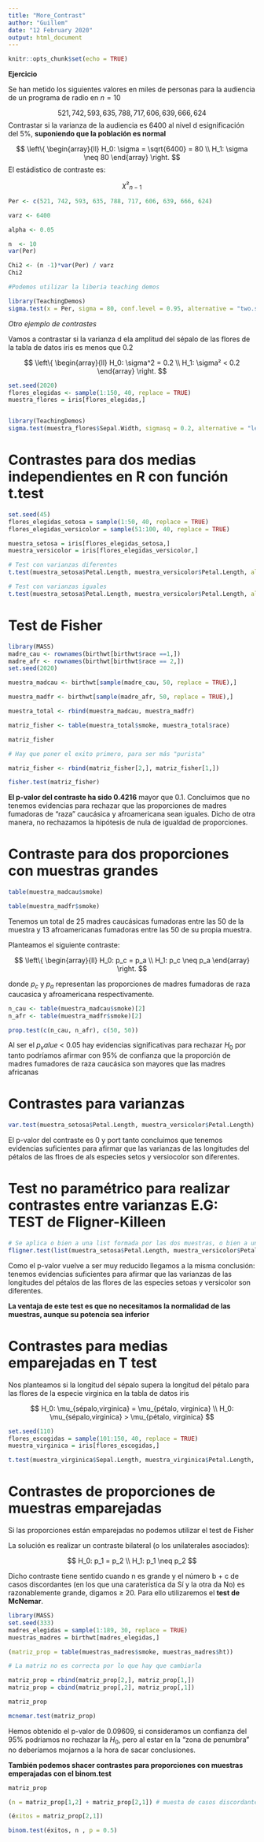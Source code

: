 ```yaml
---
title: "More_Contrast"
author: "Guillem"
date: "12 February 2020"
output: html_document
---
```


```r
knitr::opts_chunk$set(echo = TRUE)
```

**Ejercicio**

Se han metido los siguientes valores en miles de personas para la audiencia de un programa de radio en $n = 10$

$$521, 742, 593, 635, 788, 717, 606, 639, 666, 624$$
Contrastar si la varianza de la audiencia es 6400 al nivel d esignificación del 5%, **suponiendo que la población es normal**

$$
\left\{
\begin{array}{ll}
H_0: \sigma = \sqrt{6400} = 80
\\
H_1: \sigma \neq 80
\end{array}
\right.
$$
El estádistico de contraste es:

$$ \chi²_{n-1}$$
```r
Per <- c(521, 742, 593, 635, 788, 717, 606, 639, 666, 624)

varz <- 6400

alpha <- 0.05

n  <- 10
var(Per)

Chi2 <- (n -1)*var(Per) / varz
Chi2

#Podemos utilizar la liberia teaching demos

library(TeachingDemos)
sigma.test(x = Per, sigma = 80, conf.level = 0.95, alternative = "two.sided")

```
*Otro ejemplo de contrastes*

Vamos a contrastar si la varianza d ela amplitud del sépalo de las flores de la tabla de datos iris es menos que 0.2

$$
\left\{
\begin{array}{ll}
H_0: \sigma^2 = 0.2 \\
H_1: \sigma² < 0.2
\end{array}
\right.
$$

```r
set.seed(2020)
flores_elegidas <- sample(1:150, 40, replace = TRUE)
muestra_flores = iris[flores_elegidas,]


library(TeachingDemos)
sigma.test(muestra_flores$Sepal.Width, sigmasq = 0.2, alternative = "less")
```

# Contrastes para dos medias independientes en R con función t.test

```r
set.seed(45)
flores_elegidas_setosa = sample(1:50, 40, replace = TRUE)
flores_elegidas_versicolor = sample(51:100, 40, replace = TRUE)

muestra_setosa = iris[flores_elegidas_setosa,]
muestra_versicolor = iris[flores_elegidas_versicolor,]

# Test con varianzas diferentes
t.test(muestra_setosa$Petal.Length, muestra_versicolor$Petal.Length, alternative = 'two.side')

# Test con varianzas iguales
t.test(muestra_setosa$Petal.Length, muestra_versicolor$Petal.Length, alternative = 'two.side', var.equal = TRUE)

```

# Test de Fisher 

```r
library(MASS)
madre_cau <- rownames(birthwt[birthwt$race ==1,])
madre_afr <- rownames(birthwt[birthwt$race == 2,])
set.seed(2020)

muestra_madcau <- birthwt[sample(madre_cau, 50, replace = TRUE),]

muestra_madfr <- birthwt[sample(madre_afr, 50, replace = TRUE),]

muestra_total <- rbind(muestra_madcau, muestra_madfr)

matriz_fisher <- table(muestra_total$smoke, muestra_total$race)

matriz_fisher

# Hay que poner el exito primero, para ser más "purista"

matriz_fisher <- rbind(matriz_fisher[2,], matriz_fisher[1,])

fisher.test(matriz_fisher)

```
**El p-valor del contraste ha sido 0.4216** mayor que 0.1. Concluimos que no tenemos evidencias para rechazar que las proporciones de madres fumadoras de "raza" caucásica y afroamericana sean iguales. Dicho de otra manera, no rechazamos la hipótesis de nula de igualdad de proporciones.

# Contraste para dos proporciones con muestras grandes

```r
table(muestra_madcau$smoke)

table(muestra_madfr$smoke)

```
Tenemos un total de 25 madres caucásicas fumadoras entre las 50 de la muestra y 13 afroamericanas fumadoras entre las 50 de su propia muestra.

Planteamos el siguiente contraste:

$$
\left\{
\begin{array}{ll}
H_0: p_c = p_a \\
H_1: p_c \neq p_a
\end{array}
\right.
$$

donde $p_c$ y $p_a$ representan las proporciones de madres fumadoras de raza caucasica y afroamericana respectivamente.

```r
n_cau <- table(muestra_madcau$smoke)[2]
n_afr <- table(muestra_madfr$smoke)[2]

prop.test(c(n_cau, n_afr), c(50, 50))
```
Al ser el $p_value$ < 0.05 hay evidencias significativas para rechazar $H_0$ por tanto podríamos afirmar con 95% de confianza que la proporción de madres fumadores de raza caucásica son mayores que las madres africanas

# Contrastes para varianzas

```r
var.test(muestra_setosa$Petal.Length, muestra_versicolor$Petal.Length)
```
El p-valor del contraste es 0 y port tanto concluimos que tenemos evidencias suficientes para afirmar que las varianzas de las longitudes del pétalos de las flroes de als especies setos y versiocolor son diferentes.

# Test no paramétrico para realizar contrastes entre varianzas E.G: TEST de Fligner-Killeen

```r
# Se aplica o bien a una list formada por las dos muestras, o bien a una fórmula que separe un vector numérico en las dos muestras por medio de un factor de dos niveles
fligner.test(list(muestra_setosa$Petal.Length, muestra_versicolor$Petal.Length))
```
Como el p-valor vuelve a ser muy reducido llegamos a la misma conclusión: tenemos evidencias suficientes para afirmar que las varianzas de las longitudes del pétalos de las flores de las especies setoas y versicolor son diferentes.

**La ventaja de este test es que no necesitamos la normalidad de las muestras, aunque su potencia sea inferior**

# Contrastes para medias emparejadas en T test

Nos planteamos si la longitud del sépalo supera la longitud del pétalo para las flores de la especie virginica en la tabla de datos iris


$$
H_0: \mu_{sépalo,virginica} = \mu_{pétalo, virginica} \\
H_0: \mu_{sépalo,virginica} > \mu_{pétalo, virginica}
$$


```r
set.seed(110)
flores_escogidas = sample(101:150, 40, replace = TRUE)
muestra_virginica = iris[flores_escogidas,]

t.test(muestra_virginica$Sepal.Length, muestra_virginica$Petal.Length, paired = TRUE, alternative = "greater")

```

# Contrastes de proporciones de muestras emparejadas

Si las proporciones están emparejadas no podemos utilizar el test de Fisher

La solución es realizar un contraste bilateral (o los unilaterales asociados):

$$
H_0: p_1 = p_2 \\
H_1: p_1 \neq p_2
$$

Dicho contraste tiene sentido cuando n es grande y el número b + c de casos discordantes (en los que una caraterística da Sí y la otra da No) es razonablemente grande, digamos $\geq$ 20.
Para ello utilizaremos el **test de McNemar**.

```r
library(MASS)
set.seed(333)
madres_elegidas = sample(1:189, 30, replace = TRUE)
muestras_madres = birthwt[madres_elegidas,]

(matriz_prop = table(muestras_madres$smoke, muestras_madres$ht))

# La matriz no es correcta por lo que hay que cambiarla

matriz_prop = rbind(matriz_prop[2,], matriz_prop[1,])
matriz_prop = cbind(matriz_prop[,2], matriz_prop[,1])

matriz_prop

mcnemar.test(matriz_prop)

```
Hemos obtenido el p-valor de 0.09609, si consideramos un confianza del 95% podriamos no rechazar la $H_0$, pero al estar en la "zona de penumbra" no deberíamos mojarnos a la hora de sacar conclusiones.

**También podemos shacer contrastes para proporciones con muestras emperajadas con el binom.test**

```r
matriz_prop 

(n = matriz_prop[1,2] + matriz_prop[2,1]) # muesta de casos discordantes

(éxitos = matriz_prop[2,1])

binom.test(éxitos, n , p = 0.5)
```

